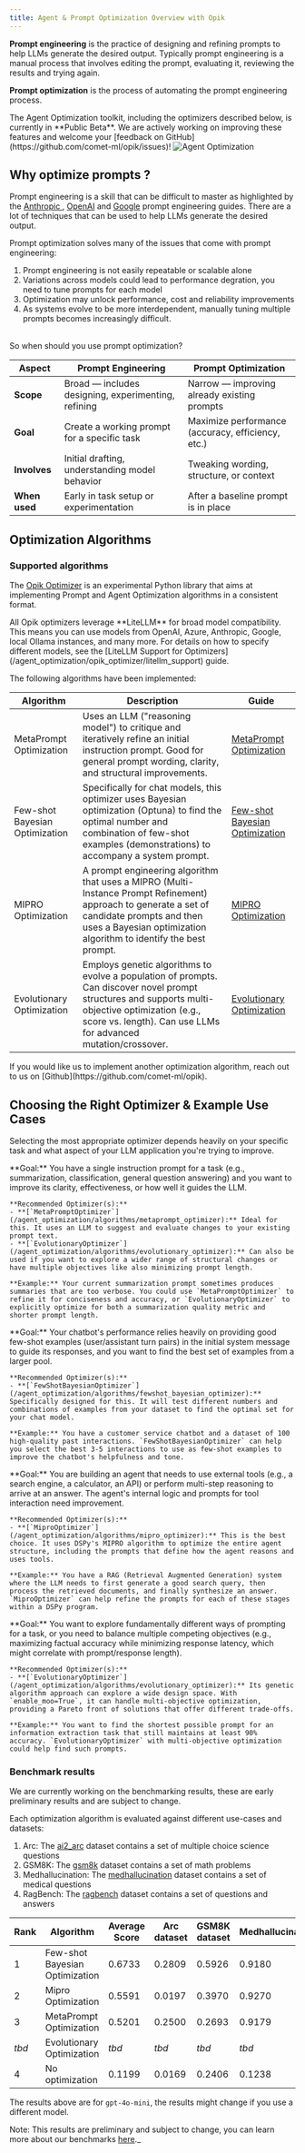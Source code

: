 ```yaml
---
title: Agent & Prompt Optimization Overview with Opik
---
```

**Prompt engineering** is the practice of designing and refining prompts to help
LLMs generate the desired output. Typically prompt engineering is a manual process
that involves editing the prompt, evaluating it, reviewing the results and
trying again.

**Prompt optimization** is the process of automating the prompt engineering process.

<Warning>
  The Agent Optimization toolkit, including the optimizers described below, is currently in **Public Beta**. We are actively working on improving these features and welcome your [feedback on GitHub](https://github.com/comet-ml/opik/issues)!
</Warning>

<Frame>
  <img src="/img/agent_optimization/concept.png" alt="Agent Optimization" />
</Frame>

## Why optimize prompts ?

Prompt engineering is a skill that can be difficult to master as highlighted by
the [Anthropic ](https://docs.anthropic.com/en/docs/build-with-claude/prompt-engineering/overview#how-to-prompt-engineer),
[OpenAI](https://help.openai.com/en/articles/6654000-best-practices-for-prompt-engineering-with-the-openai-api)
and [Google](https://www.kaggle.com/whitepaper-prompt-engineering) prompt
engineering guides. There are a lot of techniques that can be used to help
LLMs generate the desired output.

Prompt optimization solves many of the issues that come with prompt engineering:

1. Prompt engineering is not easily repeatable or scalable alone
2. Variations across models could lead to performance degration, you need to
   tune prompts for each model
3. Optimization may unlock performance, cost and reliability improvements
4. As systems evolve to be more interdependent, manually tuning multiple prompts
   becomes increasingly difficult.

<br />
So when should you use prompt optimization?

| **Aspect**    | **Prompt Engineering**                              | **Prompt Optimization**                           |
| ------------- | --------------------------------------------------- | ------------------------------------------------- |
| **Scope**     | Broad — includes designing, experimenting, refining | Narrow — improving already existing prompts       |
| **Goal**      | Create a working prompt for a specific task         | Maximize performance (accuracy, efficiency, etc.) |
| **Involves**  | Initial drafting, understanding model behavior      | Tweaking wording, structure, or context           |
| **When used** | Early in task setup or experimentation              | After a baseline prompt is in place               |

## Optimization Algorithms

### Supported algorithms

The [Opik Optimizer](https://pypi.org/project/opik-optimizer/) is an
experimental Python library that aims at implementing Prompt and Agent
Optimization algorithms in a consistent format.

<Note>
  All Opik optimizers leverage **LiteLLM** for broad model compatibility. This means you can use models from OpenAI, Azure, Anthropic, Google, local Ollama instances, and many more. For details on how to specify different models, see the [LiteLLM Support for Optimizers](/agent_optimization/opik_optimizer/litellm_support) guide.
</Note>

The following algorithms have been implemented:

| **Algorithm**                     | **Description**                                                                                                                                                                                                                            | **Guide**                                                                               |
| --------------------------------- | ------------------------------------------------------------------------------------------------------------------------------------------------------------------------------------------------------------------------------------------ | --------------------------------------------------------------------------------------- |
| MetaPrompt Optimization           | Uses an LLM ("reasoning model") to critique and iteratively refine an initial instruction prompt. Good for general prompt wording, clarity, and structural improvements.                                                                 | [MetaPrompt Optimization](/agent_optimization/algorithms/metaprompt_optimizer)              |
| Few-shot Bayesian Optimization    | Specifically for chat models, this optimizer uses Bayesian optimization (Optuna) to find the optimal number and combination of few-shot examples (demonstrations) to accompany a system prompt.                                                 | [Few-shot Bayesian Optimization](/agent_optimization/algorithms/fewshot_bayesian_optimizer) |
| MIPRO Optimization                | A prompt engineering algorithm that uses a MIPRO (Multi-Instance Prompt Refinement) approach to generate a set of candidate prompts and then uses a Bayesian optimization algorithm to identify the best prompt.                                                 | [MIPRO Optimization](/agent_optimization/algorithms/mipro_optimizer)                        |
| Evolutionary Optimization         | Employs genetic algorithms to evolve a population of prompts. Can discover novel prompt structures and supports multi-objective optimization (e.g., score vs. length). Can use LLMs for advanced mutation/crossover.                          | [Evolutionary Optimization](/agent_optimization/algorithms/evolutionary_optimizer)          |

<Tip>
  If you would like us to implement another optimization algorithm, reach out to us on
  [Github](https://github.com/comet-ml/opik).
</Tip>

## Choosing the Right Optimizer & Example Use Cases

Selecting the most appropriate optimizer depends heavily on your specific task and what aspect of your LLM application you're trying to improve.

<AccordionGroup>
  <Accordion title="Scenario 1: Improving a General Instruction Prompt">
    **Goal:** You have a single instruction prompt for a task (e.g., summarization, classification, general question answering) and you want to improve its clarity, effectiveness, or how well it guides the LLM.
    
    **Recommended Optimizer(s):**
    - **[`MetaPromptOptimizer`](/agent_optimization/algorithms/metaprompt_optimizer):** Ideal for this. It uses an LLM to suggest and evaluate changes to your existing prompt text.
    - **[`EvolutionaryOptimizer`](/agent_optimization/algorithms/evolutionary_optimizer):** Can also be used if you want to explore a wider range of structural changes or have multiple objectives like also minimizing prompt length.

    **Example:** Your current summarization prompt sometimes produces summaries that are too verbose. You could use `MetaPromptOptimizer` to refine it for conciseness and accuracy, or `EvolutionaryOptimizer` to explicitly optimize for both a summarization quality metric and shorter prompt length.
  </Accordion>
  <Accordion title="Scenario 2: Optimizing Few-Shot Examples for a Chatbot">
    **Goal:** Your chatbot's performance relies heavily on providing good few-shot examples (user/assistant turn pairs) in the initial system message to guide its responses, and you want to find the best set of examples from a larger pool.

    **Recommended Optimizer(s):**
    - **[`FewShotBayesianOptimizer`](/agent_optimization/algorithms/fewshot_bayesian_optimizer):** Specifically designed for this. It will test different numbers and combinations of examples from your dataset to find the optimal set for your chat model.

    **Example:** You have a customer service chatbot and a dataset of 100 high-quality past interactions. `FewShotBayesianOptimizer` can help you select the best 3-5 interactions to use as few-shot examples to improve the chatbot's helpfulness and tone.
  </Accordion>
  <Accordion title="Scenario 3: Enhancing a Tool-Using Agent or Complex Reasoning Task">
    **Goal:** You are building an agent that needs to use external tools (e.g., a search engine, a calculator, an API) or perform multi-step reasoning to arrive at an answer. The agent's internal logic and prompts for tool interaction need improvement.

    **Recommended Optimizer(s):**
    - **[`MiproOptimizer`](/agent_optimization/algorithms/mipro_optimizer):** This is the best choice. It uses DSPy's MIPRO algorithm to optimize the entire agent structure, including the prompts that define how the agent reasons and uses tools.

    **Example:** You have a RAG (Retrieval Augmented Generation) system where the LLM needs to first generate a good search query, then process the retrieved documents, and finally synthesize an answer. `MiproOptimizer` can help refine the prompts for each of these stages within a DSPy program.
  </Accordion>
  <Accordion title="Scenario 4: Discovering Novel Prompts or Multi-Objective Needs">
    **Goal:** You want to explore fundamentally different ways of prompting for a task, or you need to balance multiple competing objectives (e.g., maximizing factual accuracy while minimizing response latency, which might correlate with prompt/response length).

    **Recommended Optimizer(s):**
    - **[`EvolutionaryOptimizer`](/agent_optimization/algorithms/evolutionary_optimizer):** Its genetic algorithm approach can explore a wide design space. With `enable_moo=True`, it can handle multi-objective optimization, providing a Pareto front of solutions that offer different trade-offs.

    **Example:** You want to find the shortest possible prompt for an information extraction task that still maintains at least 90% accuracy. `EvolutionaryOptimizer` with multi-objective optimization could help find such prompts.
  </Accordion>
</AccordionGroup>

### Benchmark results

<Warning>
  We are currently working on the benchmarking results, these are early preliminary results and are subject to change.
</Warning>

Each optimization algorithm is evaluated against different use-cases and datasets:

1. Arc: The [ai2_arc](https://huggingface.co/datasets/allenai/ai2_arc) dataset contains a set of multiple choice science questions
2. GSM8K: The [gsm8k](https://huggingface.co/datasets/gsm8k) dataset contains a set of math problems
3. Medhallucination: The [medhallucination](https://huggingface.co/datasets/medhallucination) dataset contains a set of medical questions
4. RagBench: The [ragbench](https://huggingface.co/datasets/ragbench) dataset contains a set of questions and answers

| Rank | Algorithm                      | Average Score | Arc dataset | GSM8K dataset | Medhallucination | RagBench |
| ---- | ------------------------------ | ------------- | ----------- | ------------- | ---------------- | -------- |
| 1    | Few-shot Bayesian Optimization | 0.6733        | 0.2809      | 0.5926        | 0.9180           | 0.9015   |
| 2    | Mipro Optimization             | 0.5591        | 0.0197      | 0.3970        | 0.9270           | 0.8928   |
| 3    | MetaPrompt Optimization        | 0.5201        | 0.2500      | 0.2693        | 0.9179           | 0.6431   |
| *tbd*| Evolutionary Optimization      | *tbd*         | *tbd*       | *tbd*         | *tbd*            | *tbd*    |
| 4    | No optimization                | 0.1199        | 0.0169      | 0.2406        | 0.1238           | 0.0981   |

The results above are for `gpt-4o-mini`, the results might change if you use a different model.

Note: This results are preliminary and subject to change, you can learn more about
our benchmarks [here](https://github.com/comet-ml/opik/blob/main/sdks/opik_optimizer/benchmarks/run_benchmark.py).\_
